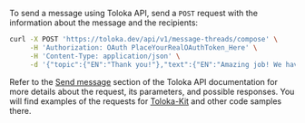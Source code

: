 To send a message using Toloka API, send a `POST` request with the information about the message and the recipients:

```bash
curl -X POST 'https://toloka.dev/api/v1/message-threads/compose' \
     -H 'Authorization: OAuth PlaceYourRealOAuthToken_Here' \
     -H 'Content-Type: application/json' \
     -d '{"topic":{"EN":"Thank you!"},"text":{"EN":"Amazing job! We have just trained our first model."},"recipients_select_type":"ALL","answerable":false}'
```

<Note mode="tip" title="Visit Toloka API reference">

Refer to the [Send message](https://toloka.ai/docs/api/api-reference/#post-/message-threads/compose) section of the Toloka API documentation for more details about the request, its parameters, and possible responses. You will find examples of the requests for [Toloka-Kit](/docs/toloka-kit/) and other code samples there.

</Note>
